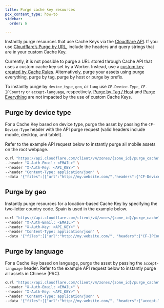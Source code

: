 ```yaml
---
title: Purge cache key resources
pcx_content_type: how-to
sidebar:
  order: 6

---
```


Instantly purge resources that use Cache Keys via the [Cloudflare API](/api/operations/zone-purge). If you use [Cloudflare’s Purge by URL](/api/operations/zone-purge#purge-cached-content-by-url), include the headers and query strings that are in your custom Cache Key.

Currently, it is not possible to purge a URL stored through Cache API that uses a custom cache key set by a Worker. Instead, use a [custom key created by Cache Rules](/cache/how-to/cache-rules/settings/#cache-key). Alternatively, purge your assets using purge everything, purge by tag, purge by host or purge by prefix.

To instantly purge by `device_type`, `geo`, or `lang` use `CF-Device-Type`, `CF-IPCountry` or `accept-language`, respectively. [Purge by Tag / Host](/api/operations/zone-purge#purge-cached-content-by-tag-host-or-prefix) and [Purge Everything](/api/operations/zone-purge#purge-all-cached-content) are not impacted by the use of custom Cache Keys.

## Purge by device type

For a Cache Key based on device type, purge the asset by passing the `CF-Device-Type` header with the API purge request (valid headers include mobile, desktop, and tablet).

Refer to the example API request below to instantly purge all mobile assets on the root webpage.

```bash
curl "https://api.cloudflare.com/client/v4/zones/{zone_id}/purge_cache" \
--header "X-Auth-Email: <EMAIL>" \
--header "X-Auth-Key: <API_KEY>" \
--header "Content-Type: application/json" \
--data '{"files":[{"url":"http://my.website.com/","headers":{"CF-Device-Type":"mobile"}}]}'
```

## Purge by geo

Instantly purge resources for a location-based Cache Key by specifying the two-letter country code. Spain is used in the example below.

```bash
curl "https://api.cloudflare.com/client/v4/zones/{zone_id}/purge_cache" \
--header "X-Auth-Email: <EMAIL>" \
--header "X-Auth-Key: <API_KEY>" \
--header "Content-Type: application/json" \
--data '{"files":[{"url":"http://my.website.com/", "headers":{"CF-IPCountry":"ES"}}]}'
```

## Purge by language

For a Cache Key based on language, purge the asset by passing the `accept-language` header. Refer to the example API request below to instantly purge all assets in Chinese (PRC).

```bash
curl "https://api.cloudflare.com/client/v4/zones/{zone_id}/purge_cache" \
--header "X-Auth-Email: <EMAIL>" \
--header "X-Auth-Key: <API_KEY>" \
--header "Content-Type: application/json" \
--data '{"files":[{"url":"http://my.website.com/", "headers":{"accept-language":"zh-CN"}}]}'
```
